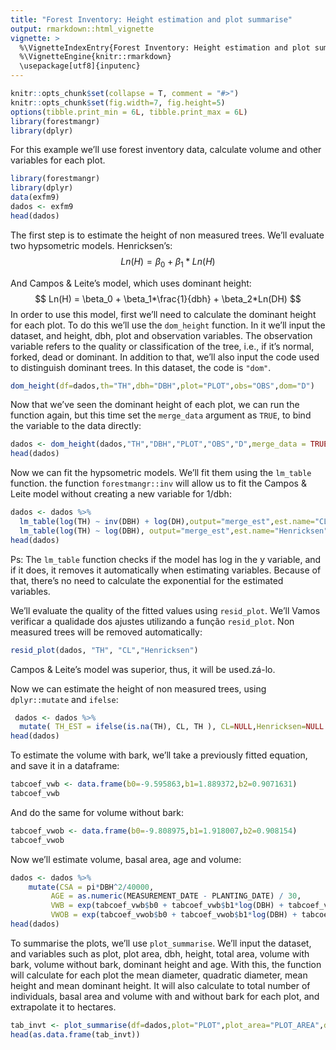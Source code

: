 ```yaml
---
title: "Forest Inventory: Height estimation and plot summarise"
output: rmarkdown::html_vignette
vignette: >
  %\VignetteIndexEntry{Forest Inventory: Height estimation and plot summarise}
  %\VignetteEngine{knitr::rmarkdown}
  \usepackage[utf8]{inputenc}
---
```

  
```r
knitr::opts_chunk$set(collapse = T, comment = "#>")
knitr::opts_chunk$set(fig.width=7, fig.height=5)
options(tibble.print_min = 6L, tibble.print_max = 6L)
library(forestmangr)
library(dplyr)
```

For this example we'll use forest inventory data, calculate volume and other variables for each plot.

```r
library(forestmangr)
library(dplyr)
data(exfm9)
dados <- exfm9
head(dados)
```

The first step is to estimate the height of non measured trees. We'll evaluate two hypsometric models. Henricksen's:
$$ Ln(H) = \beta_0 + \beta_1*Ln(H) $$ 

And Campos & Leite's model, which uses dominant height:
$$ Ln(H) = \beta_0 + \beta_1*\frac{1}{dbh} + \beta_2*Ln(DH) $$ 
In order to use this model, first we'll need to calculate the dominant height for each plot. To do this we'll use the `dom_height` function. In it we'll input the dataset, and height, dbh, plot and observation variables. The observation variable refers to the quality or classification of the tree, i.e., if it's normal, forked, dead or dominant. In addition to that, we'll also input the code used to distinguish dominant trees. In this dataset, the code is `"dom"`.
```r
dom_height(df=dados,th="TH",dbh="DBH",plot="PLOT",obs="OBS",dom="D")
```
Now that we've seen the dominant height of each plot, we can run the function again, but this time set the `merge_data` argument as `TRUE`, to bind the variable to the data directly:
```r
dados <- dom_height(dados,"TH","DBH","PLOT","OBS","D",merge_data = TRUE)
head(dados)
```

Now we can fit the hypsometric models. We'll fit them using the `lm_table` function. the function `forestmangr::inv` will allow us to fit the Campos & Leite model without creating a new variable for 1/dbh:
```r
dados <- dados %>% 
  lm_table(log(TH) ~ inv(DBH) + log(DH),output="merge_est",est.name="CL") %>% 
  lm_table(log(TH) ~ log(DBH), output="merge_est",est.name="Henricksen") 
head(dados)
```
Ps: The `lm_table` function checks if the model has log in the y variable, and if it does, it removes it automatically when estimating variables. Because of that, there's no need to calculate the exponential for the estimated variables.

We'll evaluate the quality of the fitted values using `resid_plot`. We'll
Vamos verificar a qualidade dos ajustes utilizando a função `resid_plot`. Non measured trees will be removed automatically:
```r
resid_plot(dados, "TH", "CL","Henricksen")
```
Campos & Leite's model was superior, thus, it will be used.zá-lo.

Now we can estimate the height of non measured trees, using `dplyr::mutate` and `ifelse`:
```r
 dados <- dados %>% 
  mutate( TH_EST = ifelse(is.na(TH), CL, TH ), CL=NULL,Henricksen=NULL )
head(dados)
```

To estimate the volume with bark, we'll take a previously fitted equation, and save it in a dataframe:
```r
tabcoef_vwb <- data.frame(b0=-9.595863,b1=1.889372,b2=0.9071631)
tabcoef_vwb
```
And do the same for volume without bark:
```r
tabcoef_vwob <- data.frame(b0=-9.808975,b1=1.918007,b2=0.908154)
tabcoef_vwob
```

Now we'll estimate volume, basal area, age and volume:
```r
dados <- dados %>% 
    mutate(CSA = pi*DBH^2/40000,
         AGE = as.numeric(MEASUREMENT_DATE - PLANTING_DATE) / 30,
         VWB = exp(tabcoef_vwb$b0 + tabcoef_vwb$b1*log(DBH) + tabcoef_vwb$b2*log(TH_EST) ),
         VWOB = exp(tabcoef_vwob$b0 + tabcoef_vwob$b1*log(DBH) + tabcoef_vwob$b2*log(TH_EST) ) )
head(dados)
```


To summarise the plots, we'll use `plot_summarise`. We'll input the dataset, and variables such as plot, plot area, dbh, height, total area, volume with bark, volume without bark, dominant height and age.
With this, the function will calculate for each plot the mean diameter, quadratic diameter, mean height and mean dominant height. It will also calculate to total number of individuals, basal area and volume with and without bark for each plot, and extrapolate it to hectares.
```r
tab_invt <- plot_summarise(df=dados,plot="PLOT",plot_area="PLOT_AREA",dbh="DBH",                           th="TH_EST",total_area="STRATA_AREA",vwb="VWB",vwob="VWOB",dh="DH",age="AGE")
head(as.data.frame(tab_invt))   
```

